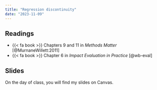 ```yaml
---
title: "Regression discontinuity"
date: "2023-11-09"
---
```


## Readings

- {{< fa book >}} Chapters 9 and 11 in *Methods Matter* [@MurnaneWillett:2011]
- {{< fa book >}} Chapter 6 in *Impact Evaluation in Practice* [@wb-eval]

## Slides

On the day of class, you will find my slides on Canvas. 
